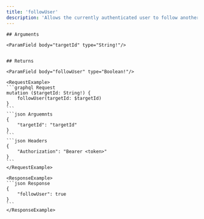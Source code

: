 ```yaml
---
title: 'followUser'
description: 'Allows the currently authenticated user to follow another user.'
---
```

    
    ## Arguments
    
    <ParamField body="targetId" type="String!"/> 

    
    ## Returns

    <ParamField body="followUser" type="Boolean!"/>

    <RequestExample>
    ```graphql Request
    mutation ($targetId: String!) {
        followUser(targetId: $targetId)
    }
    ```
    ```json Arguemnts
    {
        "targetId": "targetId"
    }
    ```
    ```json Headers
    {
        "Authorization": "Bearer <token>"
    }
    ```
    </RequestExample>

    <ResponseExample>
    ```json Response
    {
        "followUser": true
    }
    ```
    </ResponseExample>